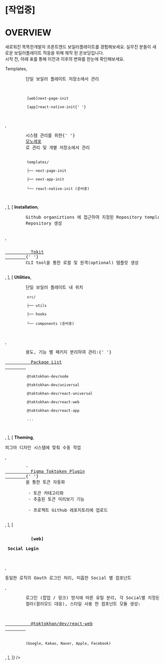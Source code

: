 
# [작업중]

# OVERVIEW

새로워진 똑똑한개발자 프론트엔드 보일러플레이트를 경험해보세요.
실무진 분들이 새로운 보일러플레이트 적응을 위해 제작 된 온보딩입니다.<br/>
시작 전, 아래 표를 통해 이전과 이후의 변화를 한눈에 확인해보세요.

<Table
  headers={[
    { name: '-', width: '1%' },
    { name: 'Before', width: '10%' },
    { name: 'After', width: '10%' },
  ]}
  data={[
    [
      <b>Templates</b>,
      <pre>
        단일 보일러 플레이트 저장소에서 관리
        <br />
        <code>
          [web]next-page-init <br />
          [app]react-native-init{' '}
        </code>
      </pre>,
      <pre>
        시스템 관리를 위한{' '}
        <a href="https://github.com/TOKTOKHAN-DEV/toktokhan-dev">모노레포</a>
        로 관리 및 개별 저장소에서 관리 <br />
        <code>
          templates/ <br />
          ├── next-page-init <br />
          ├── next-app-init <br />
          └── react-native-init (준비중)
        </code>
      </pre>,
    ],
    [
      <b>Installation</b>,
      <pre>
        Github organiztions 에 접근하여 지정된 Repository template을 사용한
        Repository 생성
      </pre>,
      <pre>
        <a href="https://toktokhan-dev-docs.vercel.app/docs/docs/tokit/Overview">
          Tokit
        </a>{' '}
        CLI tool을 통한 로컬 및 원격(optional) 템플릿 생성
      </pre>,
    ],
    [
      <b>Utilities</b>,
      <pre>
        단일 보일러 플레이트 내 위치
        <code>
          src/ <br />
          ├── utils <br />
          ├── hooks <br />
          └── components (준비중)
        </code>
      </pre>,
      <pre>
        용도, 기능 별 패키지 분리하여 관리:{' '}
        <a href="https://toktokhan-dev-docs.vercel.app/docs/index">
          Package List
        </a>
        <code>
          @toktokhan-dev/node <br />
          @toktokhan-dev/universal <br />
          @toktokhan-dev/react-universal <br />
          @toktokhan-dev/react-web <br />
          @toktokhan-dev/react-app <br />
          ...
        </code>
      </pre>,
    ],
    [
      <b>Theming</b>,
      <pre>피그마 디자인 시스템에 맞춰 수동 작업</pre>,
      <pre>
        - <a href="https://toktokhan-dev-docs.vercel.app/docs/docs/toktoken/Introductionx">
          Figma Toktoken Plugin
        </a>{' '}
        을 통한 토큰 자동화 <br/>
        &nbsp;- 토큰 카테고리화
        &nbsp;- 추출된 토큰 미리보기 기능 <br/>
        &nbsp;- 프로젝트 Github 레포지토리에 업로드 
      </pre>,
    ],
    [
      <pre>
        <b>
          [web]
          <br /> Social Login
        </b>
      </pre>,
      <pre>동일한 로직의 Oauth 로그인 처리, 미흡한 Social 별 컴포넌트</pre>,
      <pre>
        로그인 (팝업 / 링크) 방식에 따른 유틸 분리, 각 Social별 지정된
        컬러(컬러모드 대응), 스타일 사용 한 컴포넌트 모듈 생성:
        <br />
        <a href="https://toktokhan-dev-docs.vercel.app/docs/react-web#socials">
          @toktokhan/dev/react-web
        </a>
        <br />
        <code>(Google, Kakao, Naver, Apple, Facebook)</code>
      </pre>,
    ],
  ]}
/>
